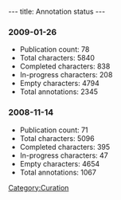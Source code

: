 ---
title: Annotation status
---

===2009-01-26===
*Publication count: 78
*Total characters: 5840
*Completed characters: 838
*In-progress characters: 208
*Empty characters: 4794
*Total annotations: 2345


===2008-11-14===
*Publication count: 71
*Total characters: 5096
*Completed characters: 395
*In-progress characters: 47
*Empty characters: 4654
*Total annotations: 1067

[[Category:Curation]]